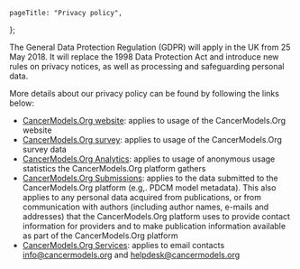 
[comment]: # "Metadata"
[comment]: # "Page title = h1 in banner"

	pageTitle: "Privacy policy",
};

[comment]: # "Page content below"
[comment]: # "Can include html tags"

The General Data Protection Regulation (GDPR) will apply in the UK from 25 May 2018. It will replace the 1998 Data Protection Act and introduce new rules on privacy notices, as well as processing and safeguarding personal data.

More details about our privacy policy can be found by following the links below:

- [CancerModels.Org website](https://www.ebi.ac.uk/data-protection/privacy-notice/pdcm-finder): applies to usage of the CancerModels.Org website
- [CancerModels.Org survey](https://www.ebi.ac.uk/data-protection/privacy-notice/pdcm-finder-surveys-): applies to usage of the CancerModels.Org survey data
- [CancerModels.Org Analytics](https://www.ebi.ac.uk/data-protection/privacy-notice/pdcm-finder-analytics): applies to usage of anonymous usage statistics the CancerModels.Org platform gathers
- [CancerModels.Org Submissions](https://www.ebi.ac.uk/data-protection/privacy-notice/pdcm-finder-submissionservices): applies to the data submitted to the CancerModels.Org platform (e.g,. PDCM model metadata). This also applies to any personal data acquired from publications, or from communication with authors (including author names, e-mails and addresses) that the CancerModels.Org platform uses to provide contact information for providers and to make publication information available as part of the CancerModels.Org platform
- [CancerModels.Org Services](https://www.ebi.ac.uk/data-protection/privacy-notice/pdcm-finder-mailservices): applies to email contacts info@cancermodels.org and helpdesk@cancermodels.org

[comment]: # "End page content - do not edit below this line"

